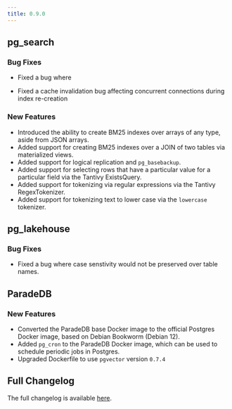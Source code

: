```yaml
---
title: 0.9.0
---
```


## pg_search

### Bug Fixes

- Fixed a bug where 

- Fixed a cache invalidation bug affecting concurrent connections during index re-creation

### New Features

- Introduced the ability to create BM25 indexes over arrays of any type, aside from JSON arrays.
- Added support for creating BM25 indexes over a JOIN of two tables via materialized views.
- Added support for logical replication and `pg_basebackup`.
- Added support for selecting rows that have a particular value for a particular field via the Tantivy ExistsQuery.
- Added support for tokenizing via regular expressions via the Tantivy RegexTokenizer.
- Added support for tokenizing text to lower case via the `lowercase` tokenizer.

## pg_lakehouse

### Bug Fixes

- Fixed a bug where case senstivity would not be preserved over table names.

## ParadeDB

### New Features

- Converted the ParadeDB base Docker image to the official Postgres Docker image, based on Debian Bookworm (Debian 12).
- Added `pg_cron` to the ParadeDB Docker image, which can be used to schedule periodic jobs in Postgres.
- Upgraded Dockerfile to use `pgvector` version `0.7.4`

## Full Changelog

The full changelog is available [here](https://github.com/paradedb/paradedb/releases/tag/v0.9.0).

